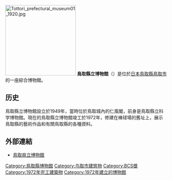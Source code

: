 {{unreferenced|time=2017-03-22T11:32:21+00:00}}
[[File:Tottori_prefectural_museum01_1920.jpg|220px]]
'''鳥取縣立博物館'''（{{lang-ja|とっとりけんりつはくぶつかん}}）是位於[[日本|日本]][[鳥取縣|鳥取縣]][[鳥取市|鳥取市]]的一座綜合博物館。

==历史==
鳥取縣立博物館設立於1949年，當時位於鳥取城內的仁風閣，前身是鳥取縣立科学博物館。現在的鳥取縣立博物館竣工於1972年，修建在棒球場的舊址上，展示鳥取縣的藝術作品和有關鳥取縣的各種資料。

==外部連結==
{{Commons|Category:Tottori Prefectural Museum}}
*[http://www.pref.tottori.jp/museum/ 鳥取県立博物館]

[[Category:鳥取縣博物館|Category:鳥取縣博物館]]
[[Category:鸟取市建筑物|Category:鸟取市建筑物]]
[[Category:BCS獎|Category:BCS獎]]
[[Category:1972年完工建築物|Category:1972年完工建築物]]
[[Category:1972年建立的博物館|Category:1972年建立的博物館]]